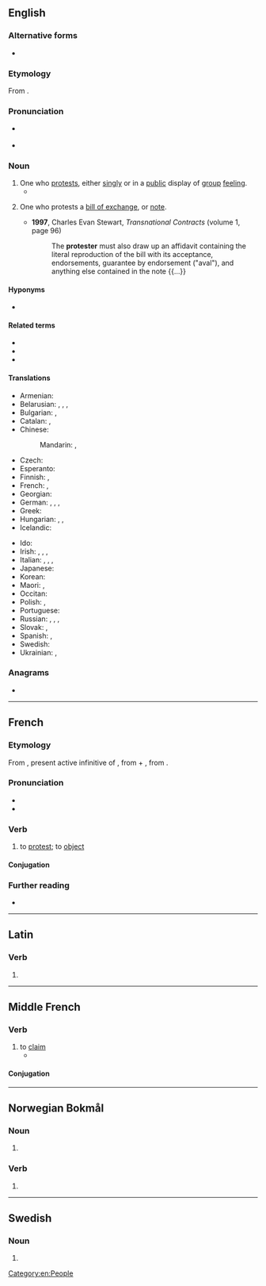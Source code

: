 ==English==

===Alternative forms===
* {{l|en|protestor}}

===Etymology===
From {{suffix|en|protest|er}}.

===Pronunciation===
* {{a|US}} {{IPA|en|/pɹəˈtestəɹ/|/ˈpɹoʊtestəɹ/}}
* {{audio|en|LL-Q1860 (eng)-Vealhurl-protester.wav|Audio (RP)}}

===Noun===
{{en-noun}}

# One who [[protest]]s, either [[singly]] or in a [[public]] display of [[group]] [[feeling]].
#* {{quote-journal|en|date=2013-06-07|author={{w|Gary Younge}}
|volume=188|issue=26|page=18|magazine={{w|The Guardian Weekly}}
|title=[http://www.guardian.co.uk/commentisfree/2013/jun/02/hypocrisy-lies-at-heart-bradley-manning-trial Hypocrisy lies at heart of Manning prosecution]
|passage=The dispatches [&hellip;] also exposed the blatant discrepancy between the west's professed values and actual foreign policies. Having lectured the Arab world about democracy for years, its collusion in suppressing freedom was undeniable as '''protesters''' were met by weaponry and tear gas made in the west, employed by a military trained by westerners.}}
#: {{ux|en|The '''protesters''' thronged Trafalgar Square and sang anti-war songs.}}
# {{lb|en|legal}} One who protests a [[bill of exchange]], or [[note]].
#* '''1997''', Charles Evan Stewart, ''Transnational Contracts'' (volume 1, page 96)
#*: The '''protester''' must also draw up an affidavit containing the literal reproduction of the bill with its acceptance, endorsements, guarantee by endorsement ("aval"), and anything else contained in the note {{...}}
====Hyponyms====
* {{l|en|tax protester}}
====Related terms====
* {{l|en|dissenter}}
* {{l|en|dissident}}
* {{l|en|demonstrator}}

====Translations====
{{trans-top|person who protests}}
* Armenian: {{t+|hy|բողոքավոր}}
* Belarusian: {{t|be|пратэсту́ючы|m}}, {{t|be|пратэсту́ючая|f}}, {{t|be|пратэсто́вец|m}}, {{t|be|пратэсто́ўка|f}}
* Bulgarian: {{t+|bg|протести́ращ|m}}, {{t+|bg|протести́раща|f}}
* Catalan: {{t+|ca|protestant|m|f}}, {{t+|ca|manifestant|m|f}}
* Chinese:
*: Mandarin: {{t+|cmn|抗議者|sc=Hani}}, {{t+|cmn|抗议者|tr=kàngyìzhě|sc=Hani}}
* Czech: {{t|cs|protestující|m|f}}
* Esperanto: {{t|eo|protestanto}}
* Finnish: {{t+|fi|mielenosoittaja}}, {{t|fi|protestoija}}
* French: {{t+|fr|manifestant|m}}, {{t+|fr|manifestante|f}}
* Georgian: {{t-needed|ka}}
* German: {{t+|de|Protestant|m}}, {{t+|de|Protestierender|m}}, {{t+|de|Protestierer|m}}, {{t+|de|Protestler|m}}
* Greek: {{t+|el|διαδηλωτής|m}}
* Hungarian: {{t|hu|tiltakozó}}, {{t|hu|protestáló}}, {{t+|hu|tüntető}}
* Icelandic: {{t|is|mótmælandi|m}}
{{trans-mid}}
* Ido: {{t+|io|protestanto}}
* Irish: {{t|ga|agóideoir|m}}, {{t|ga|agóidí|m}}, {{t|ga|gearánaí|m}}, {{t|ga|clamhsánaí|m}}
* Italian: {{t|it|protestatore|m}}, {{t|it|protestatrice|f}}, {{t+|it|contestatore|m}}, {{t+|it|contestatrice|f}}
* Japanese: {{t|ja|抗議者|tr=こうぎしゃ, kōgisha|sc=Jpan}}
* Korean: {{t|ko|시위자}}
* Maori: {{t|mi|kaimautohe}}, {{t|mi|kaiporotēhe }}
* Occitan: {{t|oc|manifestant|m|f}}
* Polish: {{t|pl|protestujący|m}}, {{t|pl|protestująca|f}}
* Portuguese: {{t+|pt|protestante|m|f}}
* Russian: {{t+|ru|протестовать|m|alt=протесту́ющий}}, {{t+|ru|протестовать|f|alt=протесту́ющая}}, {{t+|ru|демонстра́нт|m}}, {{t+|ru|демонстра́нтка|f}}
* Slovak: {{t|sk|protestujúci|m}}, {{t|sk|protestujúca|f}}
* Spanish: {{t+|es|protestante|m}}, {{t+|es|manifestante|m}}
* Swedish: {{t+|sv|protestant}}
* Ukrainian: {{t|uk|протесту́ючий|m}}, {{t|uk|протесту́юча|f}}
{{trans-bottom}}

===Anagrams===
* {{anagrams|en|a=eeoprrstt|potterers|reportest}}

[[Category:en:People]]

----

==French==

===Etymology===
From {{etyl|la|fr}} {{m|la|prōtestārī}}, present active infinitive of {{m|la|prōtestor}}, from {{m|la|prō}} + {{m|la|testor}}, from {{m|la|testis||witness}}.

===Pronunciation===
* {{fr-IPA}}
* {{audio|fr|Fr-protester.ogg|protester}}

===Verb===
{{fr-verb}}

# to [[protest]]; to [[object]]

====Conjugation====
{{fr-conj-auto}}

===Further reading===
* {{R:TLFi}}

----

==Latin==

===Verb===
{{la-verb-form|prōtester}}

# {{inflection of|la|prōtestor||1|s|pres|actv|subj}}

----

==Middle French==

===Verb===
{{head|frm|verb}}

# to [[claim]]
#* {{quote-book|frm|year=1552|title=Le Tiers Livre|author=[[w:François Rabelais|François Rabelais]]|passage=Lucillius, lequel '''protestoit''' n'escrire que a ses Tarentins & Consentinois}}

====Conjugation====
{{frm-conj-er|protest}}

----

==Norwegian Bokmål==

===Noun===
{{head|nb|noun form|g=m}}

# {{inflection of|nb|protest||indef|p}}

===Verb===
{{nb-verb-form}}

# {{imperative of|nb|protestere}}

----

==Swedish==

===Noun===
{{head|sv|noun form}}

# {{sv-noun-form-indef-pl|protest}}